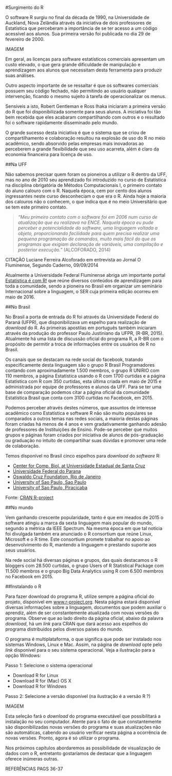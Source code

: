 #Surgimento do R

O software R surgiu no final da década de 1990, na Universidade de Auckland, Nova Zelândia através da iniciativa de dois professores de Estatística que perceberam a importância de se ter acesso a um código acessível aos alunos. Sua primeira versão foi publicada no dia 29 de fevereiro de 2000.

IMAGEM

Em geral, as licenças para software estatísticos comerciais apresentam um custo elevado, o que gera grande dificuldade de manipulação e aprendizagem aos alunos que necessitam desta ferramenta para produzir suas análises.

Outro aspecto importante de se ressaltar é que os softwares comerciais possuem seu código fechado, não permitindo ao usuário qualquer intervenção, ficando o mesmo sujeito à tarefa de operacionalizar os menus.

Sensíveis a isto, Robert Gentleman e Ross Ihaka iniciaram a primeira versão do R que foi disponibilizada somente para seus alunos. A iniciativa foi tão bem recebida que eles acabaram compartilhando com outros e o resultado foi o software rapidamente disseminado pelo mundo.

O grande sucesso desta iniciativa é que o sistema que se criou de compartilhamento e colaboração resultou na explosão de uso do R no meio acadêmico, sendo absorvido pelas empresas mais inovadoras ao perceberem a grande flexibilidade que seu uso acarreta, além é claro da economia financeira para licença de uso.

##Na UFF

Não sabemos precisar quem foram os pioneiros a utilizar o R dentro da UFF, mas no ano de 2010 seu aprendizado foi introduzido no curso de Estatística na disciplina obrigatória de Métodos Computacionais I, o primeiro contato do aluno calouro com o R. Naquela época, cem por cento dos alunos ingressantes neste curso desconheciam o que era o R. Ainda hoje a maioria dos calouros não o conhecem, o que indica que é no meio Universitário que se tem este primeiro contato.

>*“Meu primeiro contato com o software foi em 2006 num curso de atualização que eu realizava na ENCE. Naquela época eu pude perceber a potencialidade do software, uma linguagem voltada a objeto, proporcionando facilidade para quem precisa realizar uma pequena programação de comandos, muito mais fácil do que os programas que exigiam declaração de variáveis, uma compilação e posterior execução.”* (ALCOFORADO, 2014)

CITAÇÃO Luciane Ferreira Alcoforado em entrevista ao Jornal O Fluminense, Segundo Caderno, 09/09/2014

Atualmente a Universidade Federal Fluminense abriga um importante portal [Estatística é com R!](http://www.estatisticacomr.uff.br) que reúne diversos conteúdos de aprendizagem para toda a comunidade, sendo a pioneira no Brasil em organizar um seminário Internacional sobre a linguagem, o SER cuja primeira edição ocorreu em maio de 2016.

##No Brasil

No Brasil a porta de entrada do R foi através da Universidade Federal do Paraná (UFPR), que disponibilizava um espelho para realização de *download* do R. As primeiras apostilas em português também iniciaram através da produção do professor Paulo Justiniano da UFPR, (R-BR, 2015). Atualmente há uma lista de discussão oficial do programa R, a R-BR com o propósito de permitir a troca de informações entre os usuários de R no Brasil.

Os canais que se destacam na rede social do facebook, tratando especificamente desta linguagem são o grupo R Brasil Programadores contando com aproximadamente 1.500 membros, o grupo R UNIRIO com 110 membros, a página Estatística usando o R com 1700 curtidas e a página Estatística com R com 350 curtidas, esta última criada em maio de 2015 e administrada por equipe de professores e alunos da UFF. Para se ter uma base de comparação podemos citar a página oficial da comunidade Estatística Brasil que conta com 3100 curtidas no Facebook, em 2015.

Podemos perceber através destes números, que assuntos de interesse acadêmico como Estatística e software R não são muito populares se comparados a outros temas nas redes sociais, a maioria destas páginas foram criadas há menos de 4 anos e vem gradativamente ganhando adesão de professores de Instituições de Ensino. Pode-se perceber que muitos grupos e páginas foram criados por iniciativa de alunos de pós-graduação ou graduação no intuito de compartilhar suas dúvidas e promover uma rede de colaboração.

Temos disponível no Brasil cinco espelhos para *download* do *software* R:

* [Center for Comp. Biol. at Universidade Estadual de Santa Cruz](http://nbcgib.uesc.br/mirrors/cran/)
* [Universidade Federal do Parana](http://cran-r.c3sl.ufpr.br/) 
* [Oswaldo Cruz Foundation, Rio de Janeiro](http://cran.fiocruz.br/)
* [University of Sao Paulo, Sao Paulo](http://www.vps.fmvz.usp.br/CRAN/) 
* [University of Sao Paulo, Piracicaba](http://brieger.esalq.usp.br/CRAN/) 

Fonte: [CRAN R-project](https://cran.r-project.org/mirrors.html)

##No mundo

Vem ganhando crescente popularidade, tanto é que em meados de 2015 o software atingiu a marca da sexta linguagem mais popular do mundo, segundo a métrica da IEEE Spectrum. Na mesma época em que tal notícia foi divulgada também era anunciado o R consortium que reúne Linux, Microsoft e o R time. Este consortium promete trabalhar no apoio ao desenvolvimento do R, mantendo a linguagem e prestando suporte aos seus usuários.

Na rede social há diversas páginas e grupos, das quais destacamos o R bloggers com 28.500 curtidas, o grupo Users of R Statistical Package com 11.500 membros e o grupo Big Data Analytics using R com 6.500 membros no Facebook em 2015.

##Instalando o R

Para fazer download do programa R, utilize sempre a página oficial do projeto, disponível em [www.r-project.org](http://www.r-project.org). Nesta página estará disponível diversas informações sobre a linguagem, documentos que podem auxiliar o aprendiz, além de ser constantemente atualizada com novas versões do programa. 
Observe que ao lado direito da página oficial, abaixo da palavra *download*, há um *link* para CRAN que dará acesso aos espelhos do programa distribuídos pelos diversos países do mundo. 

O programa é multiplataforma, o que significa que pode ser instalado nos sistemas Windows, Linux e Mac. Assim, na página de *download* opte pelo *link* disponível para o seu sistema operacional. Veja a ilustração para a opção Windows:

Passo 1: Selecione o sistema operacional

* Download R for Linux
* Download R for (Mac) OS X
* Download R for Windows

Passo 2: Selecione a versão disponível (na ilustração é a versão R ?)

IMAGEM

Esta seleção fará o *download* do programa executável que possibilitará a instalação no seu computador. Atente para o fato de que constantemente são disponibilizadas novas versões do programa e suas atualizações não são automáticas, cabendo ao usuário verificar nesta página a ocorrência de novas versões. Pronto, agora é só utilizar o programa.

Nos próximos capítulos abordaremos as possibilidade de visualização de dados com o R, entretanto gostaríamos de destacar que a linguagem oferece inúmeras outras.

REFERÊNCIAS PAGS 36-37